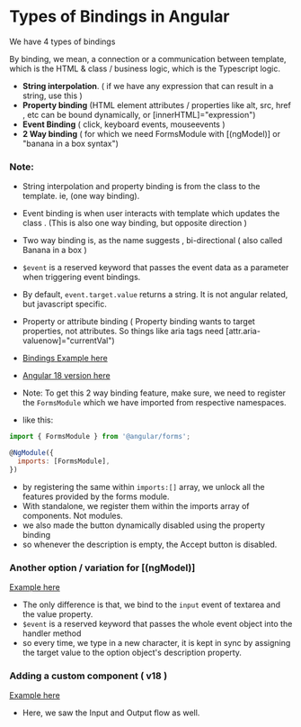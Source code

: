 # Types of Bindings in Angular

We have 4 types of bindings

By binding, we mean, a connection or a communication between template, which is the HTML  & class / business logic, which is the Typescript logic.

- **String interpolation**. ( if we have any expression that can result in a string, use this )
- **Property binding** (HTML element attributes / properties like alt, src, href , etc can be bound dynamically, or [innerHTML]="expression")
- **Event Binding** ( click, keyboard events, mouseevents )
- **2 Way binding** ( for which we need FormsModule with [(ngModel)] or "banana in a box syntax")

### Note:

- String interpolation and property binding is from the class to the template. ie, (one way binding).
- Event binding is when user interacts with template which updates the class . (This is also one way binding, but opposite direction )
- Two way binding is, as the name suggests , bi-directional ( also called Banana in a box )
- `$event` is a reserved keyword that passes the event data as a parameter when triggering event bindings.
- By default, `event.target.value` returns a string. It is not angular related, but javascript specific.
- Property or attribute binding ( Property binding wants to target properties, not attributes. So things like aria tags need [attr.aria-valuenow]="currentVal")

- [Bindings Example here](https://stackblitz.com/edit/ngdocs-01?file=src%2Fapp%2Fapp.component.html)
- [Angular 18 version here ](https://stackblitz.com/edit/stackblitz-starters-nhpith?file=src%2Fmain.ts)

- Note: To get this 2 way binding feature, make sure, we need to register the `FormsModule` which we have imported from respective namespaces.

- like this:

```js
import { FormsModule } from '@angular/forms';

@NgModule({
  imports: [FormsModule],
})
```

- by registering the same within `imports:[]` array, we unlock all the features provided by the forms module.
- With standalone, we register them within the imports array of components. Not modules. 
- we also made the button dynamically disabled using the property binding
- so whenever the description is empty, the Accept button is disabled.

### Another option / variation for [(ngModel)] 

[Example here](https://stackblitz.com/edit/ngdocs-01-uva4zf?file=src%2Fapp%2Fapp.component.html)

- The only difference is that, we bind to the `input` event of textarea and the value property.
- `$event` is a reserved keyword that passes the whole event object into the handler method
- so every time, we type in a new character, it is kept in sync by assigning the target value to the option object's description property.

### Adding a custom component ( v18 )

[Example here](https://stackblitz.com/edit/stackblitz-starters-rtytcw?file=src%2Fapp.component.ts)
- Here, we saw the Input and Output flow as well. 